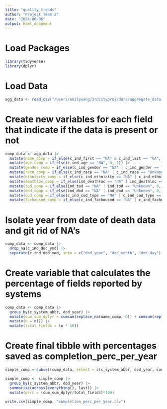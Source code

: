 ```yaml
---
title: "quality_trends"
author: "Project Team 2"
date: "2024-06-06"
output: html_document
---
```


# Load Packages

```r
library(tidyverse)
library(dplyr)
```

# Load Data

```r
agg_data <- read_csv("/Users/emilywang/3rdcityproj/data/aggregate_data.csv")
```

# Create new variables for each field that indicate if the data is present or not

```r
comp_data <- agg_data |>
  mutate(name_comp = if_else(c_ind_first == "NA" & c_ind_last == "NA", 0, 1)) |>
  mutate(age_comp = if_else(c_ind_age == "NA", 0, 1)) |>
  mutate(gender_comp = if_else(c_ind_gender == "NA" | c_ind_gender == "Unknown", 0, 1)) |>
  mutate(race_comp = if_else(c_ind_race == "NA" | c_ind_race == "Unknown", 0, 1)) |>
  mutate(ethnicity_comp = if_else(c_ind_ethnicity == "NA" | c_ind_ethnicity == "Unknown", 0, 1)) |>
  mutate(deathloc_comp = if_else(ind_deathloc == "NA" | ind_deathloc == "Unknown", 0, 1)) |>
  mutate(tod_comp = if_else(ind_tod == "NA" | ind_tod == "Unknown", 0, 1)) |>
  mutate(dod_comp = if_else(ind_dod == "NA" | ind_dod == "Unknown", 0, 1)) |>
  mutate(cod_comp = if_else(c_ind_cod_type == "NA" | c_ind_cod_type == "Unknown", 0, 1)) |>
  mutate(fachoused_comp = if_else(c_ind_fachoused == "NA" | c_ind_fachoused == "Unknown", 0, 1))
```

# Isolate year from date of death data and git rid of NA's

```r
comp_data <- comp_data |>
  drop_na(c_ind_dod_ymd) |>
  separate(c_ind_dod_ymd, into = c("dod_year", "dod_month", "dod_day"), sep = "-")
```

# Create variable that calculates the percentage of fields reported by systems

```r
comp_data <- comp_data |>
  group_by(c_system_abbr, dod_year) |>
  mutate(cum_sum_dplyr = cumsum(replace_na(name_comp, 0)) + cumsum(replace_na(age_comp, 0)) + cumsum(replace_na(gender_comp, 0)) + cumsum(replace_na(race_comp, 0)) + cumsum(replace_na(ethnicity_comp, 0)) + cumsum(replace_na(deathloc_comp, 0)) + cumsum(replace_na(tod_comp, 0)) + cumsum(replace_na(dod_comp, 0)) + cumsum(replace_na(cod_comp, 0)) + cumsum(replace_na(fachoused_comp, 0))) |>
  mutate(n = n()) |>
  mutate(total_fields = (n * 10))
```

# Create final tibble with percentages saved as completion_perc_per_year

```r
simple_comp = subset(comp_data, select = c(c_system_abbr, dod_year, cum_sum_dplyr, n, total_fields))

simple_comp <- simple_comp |>
  group_by(c_system_abbr, dod_year) |>
  summarise(across(everything(), last)) |>
  mutate(perc = (cum_sum_dplyr/total_fields)*100)

write.csv(simple_comp, "completion_perc_per_year.csv")
```


